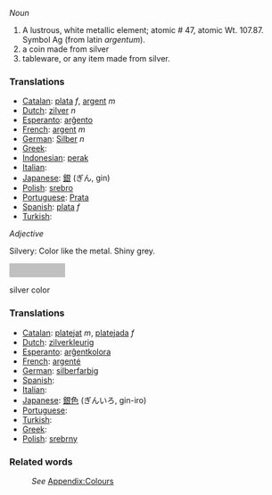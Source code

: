 ''Noun''

# A lustrous, white metallic element; atomic # 47, atomic Wt. 107.87. Symbol Ag (from latin ''argentum'').
# a coin made from silver
# tableware, or any item made from silver.


===Translations===

* [[Catalan]]: [[plata]] ''f'', [[argent]] ''m''
* [[Dutch]]: [[zilver]] ''n''
* [[Esperanto]]: [[arĝento]]
* [[French]]: [[argent]] ''m''
* [[German]]: [[Silber]] ''n''
* [[Greek]]: [[]]
* [[Indonesian]]: [[perak]]
* [[Italian]]: [[]]
* [[Japanese]]: [[銀]] (ぎん, gin)
* [[Polish]]: [[srebro]]
* [[Portuguese]]: [[Prata]]
* [[Spanish]]: [[plata]] ''f''
* [[Turkish]]: [[]]


''Adjective''

Silvery: Color like the metal. Shiny grey.

<div style="background-color:#C0C0C0; width:100px; height:25px;text-align:center">&nbsp;</div>silver color
===Translations===

* [[Catalan]]: [[platejat]] ''m'', [[platejada]] ''f''
* [[Dutch]]: [[zilverkleurig]]
* [[Esperanto]]: [[arĝentkolora]]
* [[French]]: [[argenté]]
* [[German]]: [[silberfarbig]]
* [[Spanish]]: [[]]
* [[Italian]]: [[]]
* [[Japanese]]: [[銀色]] (ぎんいろ, gin-iro)
* [[Portuguese]]: [[]]
* [[Turkish]]: [[]]
* [[Greek]]: [[]]
* [[Polish]]: [[srebrny]]

===Related words===
:''See'' [[Wiktionary_Appendix:Colours|Appendix:Colours]]